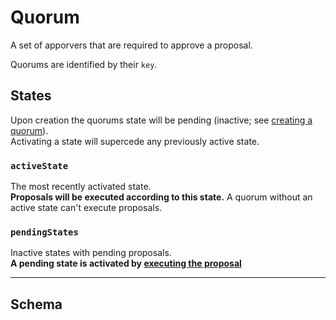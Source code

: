 
# Quorum

A set of apporvers that are required to approve a proposal.

Quorums are identified by their `key`.

## States

Upon creation the quorums state will be pending (inactive; see [creating a quorum](./create)).  
Activating a state will supercede any previously active state.

### `activeState`

The most recently activated state.  
**Proposals will be executed according to this state.** A quorum without an active state can't execute proposals.

### `pendingStates`

Inactive states with pending proposals.  
**A pending state is activated by [executing the proposal](../proposal#lifecycle)**

---

## Schema

<Schema />
